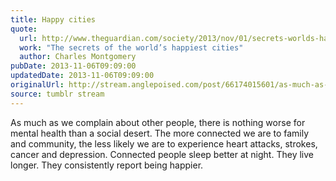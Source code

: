 ```yaml
---
title: Happy cities
quote:
  url: http://www.theguardian.com/society/2013/nov/01/secrets-worlds-happiest-cities-commute-property-prices
  work: "The secrets of the world’s happiest cities"
  author: Charles Montgomery
pubDate: 2013-11-06T09:09:00
updatedDate: 2013-11-06T09:09:00
originalUrl: http://stream.anglepoised.com/post/66174015601/as-much-as-we-complain-about-other-people-there
source: tumblr stream
---
```


As much as we complain about other people, there is nothing worse for mental health than a social desert. The more connected we are to family and community, the less likely we are to experience heart attacks, strokes, cancer and depression. Connected people sleep better at night. They live longer. They consistently report being happier.
